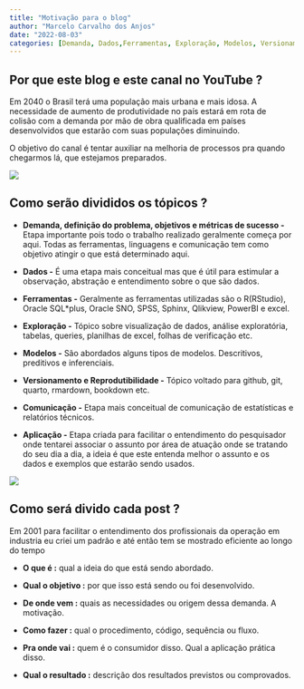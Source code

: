 ```yaml
---
title: "Motivação para o blog"
author: "Marcelo Carvalho dos Anjos"
date: "2022-08-03"
categories: [Demanda, Dados,Ferramentas, Exploração, Modelos, Versionamento, Comunicação, Aplicação]
---
```


## Por que este blog e este canal no YouTube ?

Em 2040 o Brasil terá uma população mais urbana e mais idosa. A necessidade de aumento de produtividade no país estará em rota de colisão com a demanda por mão de obra qualificada em países desenvolvidos que estarão com suas populações diminuindo.

O objetivo do canal é tentar auxiliar na melhoria de processos pra quando chegarmos lá, que estejamos preparados.

![](demographic_shift.png)

## Como serão divididos os tópicos ?

-   **Demanda, definição do problema, objetivos e métricas de sucesso -** Etapa importante pois todo o trabalho realizado geralmente começa por aqui. Todas as ferramentas, linguagens e comunicação tem como objetivo atingir o que está determinado aqui.

-   **Dados -** É uma etapa mais conceitual mas que é útil para estimular a observação, abstração e entendimento sobre o que são dados.

-   **Ferramentas -** Geralmente as ferramentas utilizadas são o R(RStudio), Oracle SQL\*plus, Oracle SNO, SPSS, Sphinx, Qlikview, PowerBI e excel.

-   **Exploração -** Tópico sobre visualização de dados, análise exploratória, tabelas, queries, planilhas de excel, folhas de verificação etc.

-   **Modelos -** São abordados alguns tipos de modelos. Descritivos, preditivos e inferenciais.

-   **Versionamento e Reprodutibilidade -** Tópico voltado para github, git, quarto, rmardown, bookdown etc.

-   **Comunicação -** Etapa mais conceitual de comunicação de estatísticas e relatórios técnicos.

-   **Aplicação -** Etapa criada para facilitar o entendimento do pesquisador onde tentarei associar o assunto por área de atuação onde se tratando do seu dia a dia, a ideia é que este entenda melhor o assunto e os dados e exemplos que estarão sendo usados.

![](tumb.png)

## Como será divido cada post ?

Em 2001 para facilitar o entendimento dos profissionais da operação em industria eu criei um padrão e até então tem se mostrado eficiente ao longo do tempo

-   **O que é :** qual a ideia do que está sendo abordado.

-   **Qual o objetivo :** por que isso está sendo ou foi desenvolvido.

-   **De onde vem :** quais as necessidades ou origem dessa demanda. A motivação.

-   **Como fazer :** qual o procedimento, código, sequência ou fluxo.

-   **Pra onde vai :** quem é o consumidor disso. Qual a aplicação prática disso.

-   **Qual o resultado :** descrição dos resultados previstos ou comprovados.
